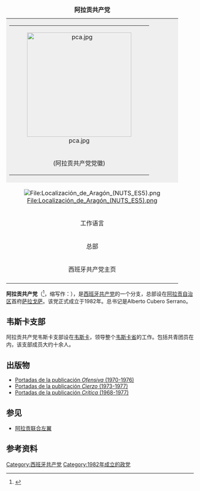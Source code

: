 {{Infobox political party
| name            = 阿拉贡共产党
| native_name     = Partido Comunista de Aragón
| logo            = Logotipopce.svg
| logo_size       = 120px
| general_secretary = Alberto Cubero<ref>[http://pce.es/federaciones/pl.php?id=5506  El XI Congreso del PC de Aragón elige a Alberto Cubero como Secretario General.] {{Wayback|url=http://pce.es/federaciones/pl.php?id=5506 |date=20171021170524 }} pce.es</ref>
| founder         =  
| leader1_title   =  
| leader1_name    =  
| foundation      =  
| dissolution     = <!-- {{End date|YYYY|MM|DD|df=y}} -->
| merger          =  
| headquarters    =  
| newspaper       =  
| youth_wing      = [[西班牙共产主义青年联盟|西班牙共产主义青年联盟]] (UJCE-A)
| membership_year = 
| membership      = 
| ideology        = [[共产主义|共产主义]]<br/>[[共和主义|共和主义]]
| position        = [[左派|左派]] - [[極左派|極左派]]
| national        = [[阿拉贡联合左翼|阿拉贡联合左翼]] (1986年–今)
| international   =
| european        = 
| europarl        = 
| seats1_title    = 
| seats1          = 
| colours         = {{Color box|{{Party_meta/Communist_Party_of_Spain/color}}|border=darkgray}} [[红色|红色]]
| website         = [http://www.nodo50.org/pcaragon/ www.pcaragon.es/]
| colorcode       = {{Party_meta/Communist_Party_of_Spain/color}}
| country         = 西班牙
}}
{| border="1" cellpadding="2" cellspacing="0" align="right" width="305px"
|+ '''阿拉贡共产党'''
|-----
| style="background:#efefef;" align="center" colspan=2 |
{| border="0" cellpadding="2" cellspacing="0"
|-----
| align="center" width="140px" | [[File:pca.jpg|280px]]
|-----
| align="center" width="140px" | (阿拉贡共产党党徽)
|}
|-----
| align="center" colspan=2 | [[File:Localización_de_Aragón_(NUTS_ES5).png|File:Localización_de_Aragón_(NUTS_ES5).png]]
|-----
| 工作语言
| [[西班牙语|西班牙语]]
|-----
| 总部 || [[萨拉戈萨|萨拉戈萨]]
|-----
| 西班牙共产党主页 || [http://www.pce.com pce.com] {{Wayback|url=http://www.pce.com/ |date=20181003154015 }}
|-----
|}
'''阿拉贡共产党'''（{{lang-an|Partido Comunista de Aragón}}<ref>{{Cite book |url=https://books.google.ru/books?id=_sh-fmzVJVEC |title=Memoria del estatuto: crónica política de la elaboración y primeros pasos del Estatuto de Autonomía de Aragón |publisher=Asociación de Exparlamentarios de las Cortes de Aragón |date=2002 |access-date=2018-10-23 |archive-date=2018-10-23 |archive-url=https://web.archive.org/web/20181023120417/https://books.google.ru/books?id=_sh-fmzVJVEC |dead-url=no }}</ref>，缩写作：'''{{lang|es|PCA}}'''），是[[西班牙共产党|西班牙共产党]]的一个分支，总部设在[[阿拉贡自治区|阿拉贡自治区]]首府[[萨拉戈萨|萨拉戈萨]]。该党正式成立于1982年。总书记是Alberto Cubero Serrano。

==韦斯卡支部==
阿拉贡共产党韦斯卡支部设在[[韦斯卡|韦斯卡]]，领导整个[[韦斯卡省|韦斯卡省]]的工作。包括共青团员在内，该支部成员大约十余人。

==出版物==
* [https://web.archive.org/web/20050911092036/http://prensaclandestina.webcindario.com/ofensiva.html Portadas de la publicación ''Ofensiva'' (1970-1976)]
* [https://web.archive.org/web/20050912051649/http://prensaclandestina.webcindario.com/cierzo.html Portadas de la publicación ''Cierzo'' (1973-1977)]
* [https://web.archive.org/web/20050906044258/http://prensaclandestina.webcindario.com/critica.html Portadas de la publicación ''Crítica'' (1968-1977)]

== 参见 ==
* [[阿拉贡联合左翼|阿拉贡联合左翼]]

==参考资料==
{{reflist}}
{{西班牙共产党}}
[[Category:西班牙共产党|Category:西班牙共产党]]
[[Category:1982年成立的政党|Category:1982年成立的政党]]